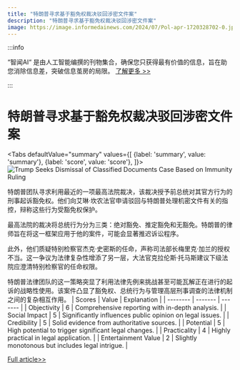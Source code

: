 ```yaml
---
title: "特朗普寻求基于豁免权裁决驳回涉密文件案"
description: "特朗普寻求基于豁免权裁决驳回涉密文件案"
image: https://image.informedainews.com/2024/07/Pol-apr-1720328702-0.jpg
---
```



:::info

“智闻AI“ 是由人工智能编撰的刊物集合，确保您只获得最有价值的信息，旨在助您消除信息差，突破信息茧房的局限。  [了解更多 >>](/)

:::

# 特朗普寻求基于豁免权裁决驳回涉密文件案


<Tabs
	defaultValue="summary"
	values={[
	{label: 'summary', value: 'summary'},
	{label: 'score', value: 'score'},
]}>
<TabItem value="summary">
<img
  src="https://image.informedainews.com/2024/07/Pol-apr-1720328702-0.jpg"
  alt="Trump Seeks Dismissal of Classified Documents Case Based on Immunity Ruling"
/>



特朗普团队寻求利用最近的一项最高法院裁决，该裁决授予前总统对其官方行为的刑事起诉豁免权。他们向艾琳·坎农法官申请驳回与特朗普处理机密文件有关的指控，辩称这些行为受豁免权保护。

最高法院的裁决将总统行为分为三类：绝对豁免、推定豁免和无豁免。特朗普的律师旨在将这一框架应用于他的案件，可能会显著推迟诉讼程序。

此外，他们质疑特别检察官杰克·史密斯的任命，声称司法部长梅里克·加兰的授权不当。这一争议为法律复杂性增添了另一层，大法官克拉伦斯·托马斯建议下级法院应澄清特别检察官的任命权限。

特朗普法律团队的这一策略突显了利用法律先例来挑战甚至可能瓦解正在进行的起诉的战略性使用。该案件凸显了豁免权、总统行为与管理高层刑事调查的法律机制之间的复杂相互作用。
</TabItem>
<TabItem value="score">
	| Scores     | Value   | Explanation |
	| -------- | ------- | ------- |
	| Objectivity  | 6    | Comprehensive reporting with in-depth analysis.    |
	| Social Impact | 5     | Significantly influences public opinion on legal issues.    |
	| Credibility    | 5    | Solid evidence from authoritative sources.    |
	| Potential    | 5    | High potential to trigger significant legal changes.    |
	| Practicality    | 4    | Highly practical in legal application.    |
	| Entertainment Value    | 2    | Slightly monotonous but includes legal intrigue.    |
</TabItem>
</Tabs>

[Full article>>](https://www.theguardian.com/us-news/article/2024/jul/05/trump-documents-case-immunity-ruling)
